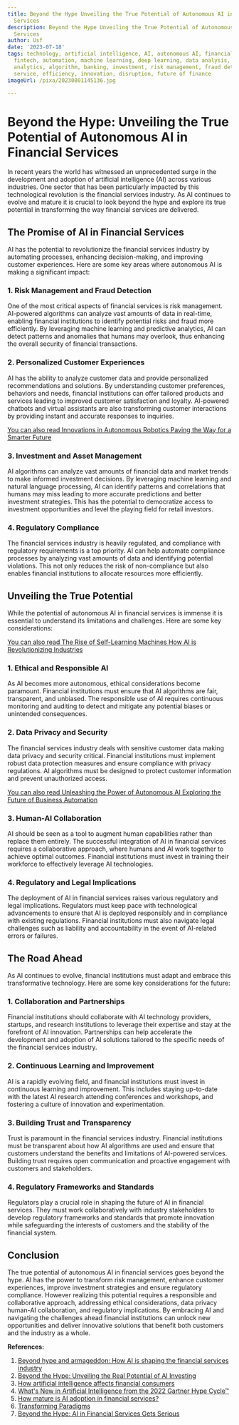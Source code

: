 ```yaml
---
title: Beyond the Hype Unveiling the True Potential of Autonomous AI in Financial
  Services
description: Beyond the Hype Unveiling the True Potential of Autonomous AI in Financial
  Services
author: Usf
date: '2023-07-18'
tags: technology, artificial intelligence, AI, autonomous AI, financial services,
  fintech, automation, machine learning, deep learning, data analysis, predictive
  analytics, algorithm, banking, investment, risk management, fraud detection, customer
  service, efficiency, innovation, disruption, future of finance
imageUrl: /pixa/20230801145136.jpg

---
```

# Beyond the Hype: Unveiling the True Potential  of Autonomous  AI in Financial Services

In recent  years the world has witnessed an  unprecedented surge in the development and adoption of artificial intelligence (AI) across various industries. One  sector that has been particularly impacted by this technological revolution is the financial services industry. As AI continues to evolve and mature it is crucial to look beyond  the hype and explore its true potential in transforming the way financial services are delivered.

##  The Promise of  AI in  Financial Services

AI has the  potential to revolutionize the financial services industry  by  automating processes, enhancing decision-making, and improving customer  experiences. Here are some key areas where autonomous AI is making a significant  impact:

### 1. Risk Management and Fraud Detection

One of the most critical aspects of financial services is risk management. AI-powered algorithms can analyze vast amounts of data in real-time, enabling financial institutions to  identify potential risks and fraud more efficiently. By leveraging machine learning  and predictive analytics, AI can detect patterns and anomalies that humans may overlook, thus enhancing the  overall security of financial  transactions.

### 2.  Personalized Customer Experiences

AI has the ability to analyze customer  data and provide personalized  recommendations and solutions. By understanding customer preferences, behaviors and needs, financial institutions can offer tailored products and services leading  to improved customer satisfaction and loyalty. AI-powered chatbots and virtual assistants are also  transforming customer interactions by providing instant and accurate responses to inquiries.

[You can also  read Innovations in Autonomous Robotics  Paving the Way for a Smarter Future](Innovations%20in%20Autonomous%20Robotics%20Paving%20the%20Way%20for%20a%20Smarter%20Future)


### 3. Investment and Asset Management

AI algorithms can analyze vast  amounts  of financial data and market trends  to make informed investment decisions. By leveraging machine learning and natural language processing, AI can identify  patterns  and correlations that humans may miss leading to more accurate predictions and better investment strategies. This has the potential to democratize access to investment opportunities and level the playing field for retail investors.

### 4. Regulatory  Compliance

The financial services industry is heavily  regulated, and compliance with regulatory requirements  is a top priority. AI can help automate compliance processes by analyzing vast amounts  of data and identifying potential violations. This  not only reduces the risk of non-compliance but also enables financial institutions to allocate  resources more efficiently.

##  Unveiling the True Potential

While the  potential of autonomous AI in financial services is immense it is essential to understand  its limitations and  challenges.  Here are some key considerations:

[You can also read The Rise of Self-Learning Machines How AI is Revolutionizing Industries](The%20Rise%20of%20Self-Learning%20Machines%20How%20AI%20is%20Revolutionizing%20Industries)


### 1. Ethical and Responsible AI

As AI becomes more autonomous, ethical considerations become paramount. Financial institutions must ensure that AI algorithms are fair, transparent, and unbiased. The responsible use  of AI requires continuous monitoring and auditing to detect and mitigate any potential biases or unintended  consequences.

### 2. Data Privacy and Security

The financial services industry deals with sensitive customer data making data privacy  and security critical. Financial institutions must  implement robust data protection measures  and ensure compliance with privacy regulations.  AI algorithms must be designed to protect  customer information and prevent unauthorized access.

[You can also read Unleashing the Power  of Autonomous AI Exploring the Future of Business  Automation](Unleashing%20the%20Power%20of%20Autonomous%20AI%20Exploring%20the%20Future%20of%20Business%20Automation)


### 3. Human-AI Collaboration

AI should be seen as a tool to augment human capabilities rather than replace them entirely. The  successful  integration of  AI in financial services requires a collaborative  approach, where humans and AI work together to achieve optimal outcomes. Financial institutions must  invest in training their workforce to  effectively leverage AI technologies.

### 4. Regulatory and Legal Implications

The deployment  of AI in financial services raises various regulatory and legal implications.  Regulators must  keep pace  with technological advancements  to ensure that AI is deployed  responsibly and in  compliance with existing regulations. Financial institutions must also navigate legal challenges such as liability and accountability in the event of AI-related errors or failures.

## The Road Ahead

As AI continues to evolve, financial institutions must adapt and embrace this transformative technology.  Here are  some key  considerations for  the future:

### 1. Collaboration and Partnerships

Financial institutions should  collaborate with AI technology providers,  startups, and research institutions to leverage their expertise and  stay at the forefront of  AI  innovation.  Partnerships can help accelerate  the development and adoption of AI solutions tailored to the specific needs of the financial services industry.

### 2. Continuous  Learning and Improvement

AI is a rapidly evolving field, and financial institutions must  invest in continuous learning and  improvement. This includes staying up-to-date with the latest AI research attending conferences and workshops, and fostering a culture of innovation and experimentation.

### 3. Building Trust and Transparency

Trust is paramount in the financial services industry. Financial institutions must be transparent  about how AI algorithms are  used and ensure  that customers understand the benefits and limitations of AI-powered  services. Building trust requires open communication and proactive engagement  with customers and stakeholders.

### 4. Regulatory Frameworks and Standards

Regulators play a crucial role in shaping the future of AI in financial services. They must  work collaboratively with industry stakeholders to develop regulatory frameworks and standards that promote innovation while safeguarding the interests of customers and the stability of  the financial system.

##  Conclusion

The true potential of autonomous  AI in financial services goes beyond the hype.  AI has the power to transform risk management, enhance customer experiences, improve investment strategies and ensure regulatory compliance. However realizing this potential requires a responsible and collaborative approach,  addressing ethical considerations, data privacy human-AI collaboration, and regulatory implications. By embracing AI and navigating  the challenges ahead financial institutions can unlock new opportunities and deliver innovative solutions that  benefit both customers and the industry as a  whole.

**References:**

1. [Beyond hype and armageddon:  How AI is shaping the financial services industry](https://fintech.global/2023/07/21/beyond-hype-and-armageddon-how-ai-is-shaping-the-financial-services-industry/)
2. [Beyond the Hype:  Unveiling the  Real Potential of AI Investing](https://ts2.space/en/beyond-the-hype-unveiling-the-real-potential-of-ai-investing/)
3. [How artificial intelligence affects financial consumers](https://www.brookings.edu/articles/how-artificial-intelligence-affects-financial-consumers/)
4.  [What's New in Artificial Intelligence from the 2022 Gartner Hype Cycle™](https://www.gartner.com/en/articles/what-s-new-in-artificial-intelligence-from-the-2022-gartner-hype-cycle)
5. [How mature is AI  adoption in financial services?](https://www.pwc.de/de/future-of-finance/how-mature-is-ai-adoption-in-financial-services.pdf)
6. [Transforming Paradigms](https://assets.ey.com/content/dam/ey-sites/ey-com/en_gl/topics/innovation/ey-why-a-i-will-redefine-the-financial-services-industry-in-two-years.pdf)
7. [Beyond the Hype: AI in Financial Services Gets Serious](https://www.linkedin.com/pulse/beyond-hype-ai-financial-services-gets-serious-rohit-talwar)
